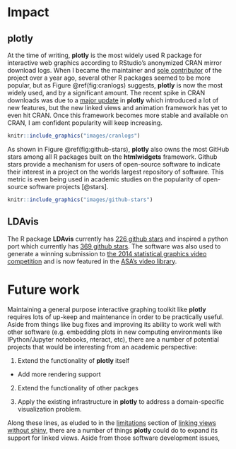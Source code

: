 \chapter{Impact and Future Work}

# Impact

## plotly

At the time of writing, **plotly** is the most widely used R package for interactive web graphics according to RStudio's anonymized CRAN mirror download logs. When I became the maintainer and [sole contributor](https://github.com/ropensci/plotly/graphs/contributors) of the project over a year ago, several other R packages seemed to be more popular, but as Figure \@ref(fig:cranlogs) suggests, **plotly** is now the most widely used, and by a significant amount. The recent spike in CRAN downloads was due to a [major update](http://moderndata.plot.ly/upgrading-to-plotly-4-0-and-above/) in **plotly** which introduced a lot of new features, but the new linked views and animation framework has yet to even hit CRAN. Once this framework becomes more stable and available on CRAN, I am confident popularity will keep increasing.

```r
knitr::include_graphics("images/cranlogs")
```

As shown in Figure \@ref(fig:github-stars), **plotly** also owns the most GitHub stars among all R packages built on the **htmlwidgets** framework. Github stars provide a mechanism for users of open-source software to indicate their interest in a project on the worlds largest repository of software. This metric is even being used in academic studies on the popularity of open-source software projects [@stars].

```r
knitr::include_graphics("images/github-stars")
```

## LDAvis

The R package **LDAvis** currently has [226 github stars](https://web.archive.org/web/20161122210119/https://github.com/cpsievert/LDAvis) and inspired a python port which currently has [369 github stars](https://web.archive.org/web/20161122210642/https://github.com/bmabey/pyLDAvis). The software was also used to generate a winning submission to [the 2014 statistical graphics video competition](http://web.archive.org/web/20140215133100/http://streaming.stat.iastate.edu/~dicook/video-competition/) and is now featured in the [ASA's video library](http://stat-graphics.org/movies/).

# Future work

Maintaining a general purpose interactive graphing toolkit like **plotly** requires lots of up-keep and maintenance in order to be practically useful. Aside from things like bug fixes and improving its ability to work well with other software (e.g. embedding plots in new computing environments like IPython/Jupyter notebooks, nteract, etc), there are a number of potential projects that would be interesting from an academic perspective:

1. Extend the functionality of **plotly** itself 
  * Add more rendering support 

2. Extend the functionality of other packges

3. Apply the existing infrastructure in **plotly** to address a domain-specific visualization problem. 

Along these lines, as eluded to in the [limitations](#limitations) section of [linking views without shiny](#linking-views-without-shiny), there are a number of things **plotly** could do to expand its support for linked views. Aside from those software development issues, 
